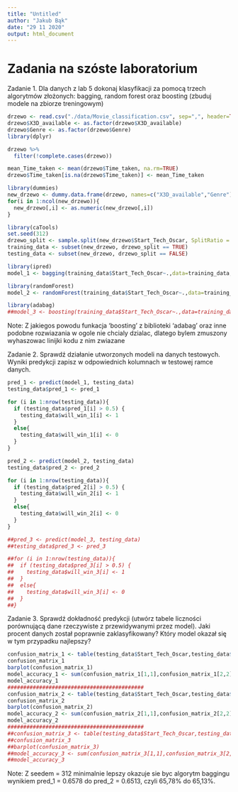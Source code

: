 ---
title: "Untitled"
author: "Jakub Bąk"
date: "29 11 2020"
output: html_document
---

Zadania na szóste laboratorium
==============================

Zadanie 1. Dla danych z lab 5 dokonaj klasyfikacji za pomocą trzech algorytmów złożonych: bagging, random forest oraz boosting (zbuduj modele na zbiorze treningowym)

```{r}
drzewo <- read.csv("./data/Movie_classification.csv", sep=",", header=TRUE, nrow=510, dec = ".", na.strings = " ")
drzewo$X3D_available <- as.factor(drzewo$X3D_available)
drzewo$Genre <- as.factor(drzewo$Genre)
library(dplyr)

drzewo %>%
  filter(!complete.cases(drzewo))

mean_Time_taken <- mean(drzewo$Time_taken, na.rm=TRUE)
drzewo$Time_taken[is.na(drzewo$Time_taken)] <- mean_Time_taken

library(dummies)
new_drzewo <- dummy.data.frame(drzewo, names=c("X3D_available","Genre"))
for(i in 1:ncol(new_drzewo)){
  new_drzewo[,i] <- as.numeric(new_drzewo[,i])
}

library(caTools)
set.seed(312)
drzewo_split <- sample.split(new_drzewo$Start_Tech_Oscar, SplitRatio = 0.7)
training_data <- subset(new_drzewo, drzewo_split == TRUE)
testing_data <- subset(new_drzewo, drzewo_split == FALSE)

library(ipred)
model_1 <- bagging(training_data$Start_Tech_Oscar~.,data=training_data, nbagg=10, method=c("standard"), coob=TRUE, subset = c(sample(1:354, 354)))

library(randomForest)
model_2 <- randomForest(training_data$Start_Tech_Oscar~.,data=training_data, ntree=15, importance=TRUE, mtry=6, subset = c(sample(1:354, 354)))

library(adabag)
##model_3 <- boosting(training_data$Start_Tech_Oscar~.,data=training_data, boos=TRUE, mfinal=10, subset=c(sample(1:354,354)))
```

Note: Z jakiegos powodu funkacja 'boosting' z biblioteki 'adabag' oraz inne podobne rozwiazania w ogole nie chcialy dzialac, dlatego bylem zmuszony wyhaszowac linijki kodu z nim zwiazane

Zadanie 2. Sprawdź działanie utworzonych modeli na danych testowych. Wyniki predykcji zapisz w odpowiednich kolumnach w testowej ramce danych.

```{r}
pred_1 <- predict(model_1, testing_data)
testing_data$pred_1 <- pred_1

for (i in 1:nrow(testing_data)){
  if (testing_data$pred_1[i] > 0.5) {
    testing_data$will_win_1[i] <- 1
  }
  else{
    testing_data$will_win_1[i] <- 0
  }
} 

pred_2 <- predict(model_2, testing_data)
testing_data$pred_2 <- pred_2

for (i in 1:nrow(testing_data)){
  if (testing_data$pred_2[i] > 0.5) {
    testing_data$will_win_2[i] <- 1
  }
  else{
    testing_data$will_win_2[i] <- 0
  }
} 

##pred_3 <- predict(model_3, testing_data)
##testing_data$pred_3 <- pred_3

##for (i in 1:nrow(testing_data)){
##  if (testing_data$pred_3[i] > 0.5) {
##    testing_data$will_win_3[i] <- 1
##  }
##  else{
##    testing_data$will_win_3[i] <- 0
##  }
##} 
```

Zadanie 3. Sprawdź dokładność predykcji (utwórz tabele liczności porównującą dane rzeczywiste z przewidywanymi przez model). Jaki procent danych został poprawnie zaklasyfikowany? Który model okazał się w tym przypadku najlepszy? 

```{r}
confusion_matrix_1 <- table(testing_data$Start_Tech_Oscar,testing_data$will_win_1)
confusion_matrix_1
barplot(confusion_matrix_1)
model_accuracy_1 <- sum(confusion_matrix_1[1,1],confusion_matrix_1[2,2])/sum(confusion_matrix_1[1,1],confusion_matrix_1[2,1],confusion_matrix_1[1,2],confusion_matrix_1[2,2])
model_accuracy_1
###########################################
confusion_matrix_2 <- table(testing_data$Start_Tech_Oscar,testing_data$will_win_2)
confusion_matrix_2
barplot(confusion_matrix_2)
model_accuracy_2 <- sum(confusion_matrix_2[1,1],confusion_matrix_2[2,2])/sum(confusion_matrix_2[1,1],confusion_matrix_2[2,1],confusion_matrix_2[1,2],confusion_matrix_2[2,2])
model_accuracy_2
###########################################
##confusion_matrix_3 <- table(testing_data$Start_Tech_Oscar,testing_data$will_win_3)
##confusion_matrix_3
##barplot(confusion_matrix_3)
##model_accuracy_3 <- sum(confusion_matrix_3[1,1],confusion_matrix_3[2,2])/sum(confusion_matrix_3[1,1],confusion_matrix_3[2,1],confusion_matrix_3[1,2],confusion_matrix_3[2,2])
##model_accuracy_3
```

Note: Z seedem = 312 minimalnie lepszy okazuje sie byc algorytm baggingu wynikiem pred_1 = 0.6578 do pred_2 = 0.6513, czyli 65,78% do 65,13%.